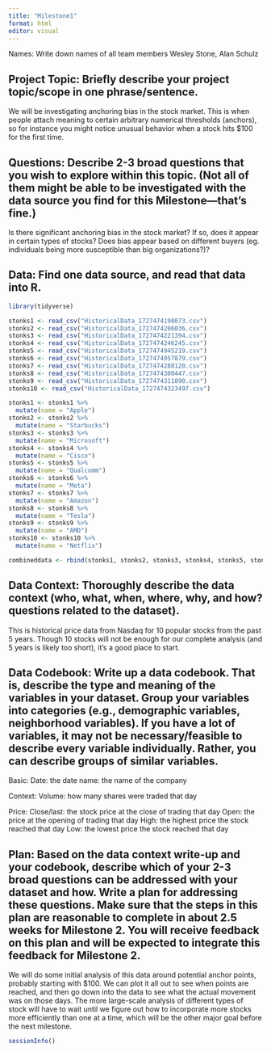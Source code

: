 ```yaml
---
title: "Milestone1"
format: html
editor: visual
---
```


Names: Write down names of all team members Wesley Stone, Alan Schulz

## Project Topic: Briefly describe your project topic/scope in one phrase/sentence.

We will be investigating anchoring bias in the stock market. This is when people attach meaning to certain arbitrary numerical thresholds (anchors), so for instance you might notice unusual behavior when a stock hits \$100 for the first time.

## Questions: Describe 2-3 broad questions that you wish to explore within this topic. (Not all of them might be able to be investigated with the data source you find for this Milestone—that’s fine.)

Is there significant anchoring bias in the stock market? If so, does it appear in certain types of stocks? Does bias appear based on different buyers (eg. individuals being more susceptible than big organizations?)?

## Data: Find one data source, and read that data into R.

```r
library(tidyverse)
```

```r
stonks1 <- read_csv("HistoricalData_1727474190073.csv")
stonks2 <- read_csv("HistoricalData_1727474206036.csv")
stonks3 <- read_csv("HistoricalData_1727474221394.csv")
stonks4 <- read_csv("HistoricalData_1727474246245.csv")
stonks5 <- read_csv("HistoricalData_1727474945219.csv")
stonks6 <- read_csv("HistoricalData_1727474957879.csv")
stonks7 <- read_csv("HistoricalData_1727474288120.csv")
stonks8 <- read_csv("HistoricalData_1727474300447.csv")
stonks9 <- read_csv("HistoricalData_1727474311890.csv")
stonks10 <- read_csv("HistoricalData_1727474323497.csv")
```

```r
stonks1 <- stonks1 %>% 
  mutate(name = "Apple")
stonks2 <- stonks2 %>% 
  mutate(name = "Starbucks")
stonks3 <- stonks3 %>% 
  mutate(name = "Microsoft")
stonks4 <- stonks4 %>% 
  mutate(name = "Cisco")
stonks5 <- stonks5 %>% 
  mutate(name = "Qualcomm")
stonks6 <- stonks6 %>% 
  mutate(name = "Meta")
stonks7 <- stonks7 %>% 
  mutate(name = "Amazon")
stonks8 <- stonks8 %>% 
  mutate(name = "Tesla")
stonks9 <- stonks9 %>% 
  mutate(name = "AMD")
stonks10 <- stonks10 %>% 
  mutate(name = "Netflix")
```

```r
combineddata <- rbind(stonks1, stonks2, stonks3, stonks4, stonks5, stonks6, stonks7, stonks8, stonks9, stonks10)
```

## Data Context: Thoroughly describe the data context (who, what, when, where, why, and how? questions related to the dataset).

This is historical price data from Nasdaq for 10 popular stocks from the past 5 years. Though 10 stocks will not be enough for our complete analysis (and 5 years is likely too short), it's a good place to start.

## Data Codebook: Write up a data codebook. That is, describe the type and meaning of the variables in your dataset. Group your variables into categories (e.g., demographic variables, neighborhood variables). If you have a lot of variables, it may not be necessary/feasible to describe every variable individually. Rather, you can describe groups of similar variables.

Basic: Date: the date name: the name of the company

Context: Volume: how many shares were traded that day

Price: Close/last: the stock price at the close of trading that day Open: the price at the opening of trading that day High: the highest price the stock reached that day Low: the lowest price the stock reached that day

## Plan: Based on the data context write-up and your codebook, describe which of your 2-3 broad questions can be addressed with your dataset and how. Write a plan for addressing these questions. Make sure that the steps in this plan are reasonable to complete in about 2.5 weeks for Milestone 2. You will receive feedback on this plan and will be expected to integrate this feedback for Milestone 2.

We will do some initial analysis of this data around potential anchor points, probably starting with \$100. We can plot it all out to see when points are reached, and then go down into the data to see what the actual movement was on those days. The more large-scale analysis of different types of stock will have to wait until we figure out how to incorporate more stocks more efficiently than one at a time, which will be the other major goal before the next milestone.

```r
sessionInfo()
```

